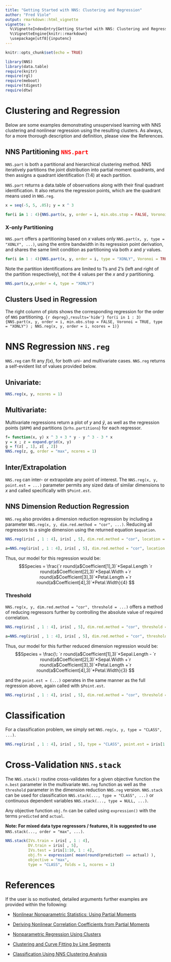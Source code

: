 ---
title: "Getting Started with NNS: Clustering and Regression"
author: "Fred Viole"
output: rmarkdown::html_vignette
vignette: >
  %\VignetteIndexEntry{Getting Started with NNS: Clustering and Regression}
  %\VignetteEngine{knitr::rmarkdown}
  \usepackage[utf8]{inputenc}
---

```{r setup, include=FALSE}
knitr::opts_chunk$set(echo = TRUE)
```

```{r setup2, message=FALSE, warning=FALSE}
library(NNS)
library(data.table)
require(knitr)
require(rgl)
require(meboot)
require(tdigest)
require(dtw)
```


# Clustering and Regression
Below are some examples demonstrating unsupervised learning with NNS clustering and nonlinear regression using the resulting clusters.  As always, for a more thorough description and definition, please view the References.

## NNS Partitioning <span style="color:red">`NNS.part`</span>
`NNS.part` is both a partitional and hierarchical clustering method.  NNS iteratively partitions the joint distribution into partial moment quadrants, and then assigns a quadrant identification (1:4) at each partition.

`NNS.part` returns a data.table of observations along with their final quadrant identification.  It also returns the regression points, which are the quadrant means used in `NNS.reg`.
```{r linear}
x = seq(-5, 5, .05); y = x ^ 3

for(i in 1 : 4){NNS.part(x, y, order = i, min.obs.stop = FALSE, Voronoi = TRUE, obs.req = 0)}
```


### X-only Partitioning
`NNS.part` offers a partitioning based on $x$ values only `NNS.part(x, y, type = "XONLY", ...)`, using the entire bandwidth in its regression point derivation, and shares the same limit condition as partitioning via both $x$ and $y$ values.
```{r x part,results='hide'}
for(i in 1 : 4){NNS.part(x, y, order = i, type = "XONLY", Voronoi = TRUE)}
```

Note the partition identifications are limited to 1's and 2's (left and right of the partition respectively), not the 4 values per the $x$ and $y$ partitioning.
```{r res2, echo=FALSE}
NNS.part(x,y,order = 4, type = "XONLY")
```

## Clusters Used in Regression
The right column of plots shows the corresponding regression for the order of `NNS` partitioning.
```{r depreg},results='hide'}
for(i in 1 : 3){NNS.part(x, y, order = i, min.obs.stop = FALSE, Voronoi = TRUE, type = "XONLY") ; NNS.reg(x, y, order = i, ncores = 1)}
```


# NNS Regression `NNS.reg`
`NNS.reg` can fit any $f(x)$, for both uni- and multivariate cases.  `NNS.reg` returns a self-evident list of values provided below.

## Univariate:
```{r nonlinear,fig.width=5,fig.height=3,fig.align = "center"}
NNS.reg(x, y, ncores = 1)
```

## Multivariate:
Multivariate regressions return a plot of $y$ and $\hat{y}$, as well as the regression points (`$RPM`) and partitions (`$rhs.partitions`) for each regressor.
```{r nonlinear multi,fig.width=5,fig.height=3,fig.align = "center"}
f= function(x, y) x ^ 3 + 3 * y - y ^ 3 - 3 * x
y = x ; z = expand.grid(x, y)
g = f(z[ , 1], z[ , 2])
NNS.reg(z, g, order = "max", ncores = 1)
```

## Inter/Extrapolation
`NNS.reg` can inter- or extrapolate any point of interest.  The `NNS.reg(x, y, point.est = ...)` parameter permits any sized data of similar dimensions to $x$ and called specifically with `$Point.est`.


## NNS Dimension Reduction Regression
`NNS.reg` also provides a dimension reduction regression by including a parameter `NNS.reg(x, y, dim.red.method = "cor", ...)`.  Reducing all regressors to a single dimension using the returned equation `$equation`.
```{r nonlinear_class,fig.width=5,fig.height=3,fig.align = "center", message = FALSE}
NNS.reg(iris[ , 1 : 4], iris[ , 5], dim.red.method = "cor", location = "topleft", ncores = 1)$equation
```

```{r nonlinear_class2,fig.width=5,fig.height=3,fig.align = "center", message = FALSE, echo=FALSE}
a=NNS.reg(iris[ , 1 : 4], iris[ , 5], dim.red.method = "cor", location = "topleft", ncores = 1, plot = FALSE)$equation
```
Thus, our model for this regression would be:
$$Species = \frac{`r round(a$Coefficient[1],3)`*Sepal.Length `r round(a$Coefficient[2],3)`*Sepal.Width +`r round(a$Coefficient[3],3)`*Petal.Length +`r round(a$Coefficient[4],3)`*Petal.Width}{4} $$


### Threshold
`NNS.reg(x, y, dim.red.method = "cor", threshold = ...)` offers a method of reducing regressors further by controlling the absolute value of required correlation.
```{r nonlinear class threshold,fig.width=5,fig.height=3,fig.align = "center"}
NNS.reg(iris[ , 1 : 4], iris[ , 5], dim.red.method = "cor", threshold = .75, location = "topleft", ncores = 1)$equation
```

```{r nonlinear class threshold 2,fig.width=5,fig.height=3,fig.align = "center", echo=FALSE}
a=NNS.reg(iris[ , 1 : 4], iris[ , 5], dim.red.method = "cor", threshold = .75, location = "topleft", ncores = 1, plot = FALSE)$equation
```

Thus, our model for this further reduced dimension regression would be:
$$Species = \frac{\: `r round(a$Coefficient[1],3)`*Sepal.Length - `r round(a$Coefficient[2],3)`*Sepal.Width +`r round(a$Coefficient[3],3)`*Petal.Length +`r round(a$Coefficient[4],3)`*Petal.Width}{3} $$

and the `point.est = (...)` operates in the same manner as the full regression above, again called with `$Point.est`.
```{r final,fig.width=5,fig.height=3,fig.align = "center"}
NNS.reg(iris[ , 1 : 4], iris[ , 5], dim.red.method = "cor", threshold = .75, point.est = iris[1 : 10, 1 : 4], location = "topleft", ncores = 1)$Point.est
```


# Classification
For a classification problem, we simply set `NNS.reg(x, y, type = "CLASS", ...)`.

```{r class,fig.width=5,fig.height=3,fig.align = "center", message=FALSE}
NNS.reg(iris[ , 1 : 4], iris[ , 5], type = "CLASS", point.est = iris[1:10, 1 : 4], location = "topleft", ncores = 1)$Point.est
```


# Cross-Validation `NNS.stack`
The `NNS.stack()` routine cross-validates for a given objective function the `n.best` parameter in the multivariate `NNS.reg` function as well as the `threshold` parameter in the dimension reduction `NNS.reg` version.  `NNS.stack` can be used for classification `NNS.stack(..., type = "CLASS", ...)` or continuous dependent variables `NNS.stack(..., type = NULL, ...)`.

Any objective function `obj.fn` can be called using `expression()` with the terms `predicted` and `actual`.

**Note: For mixed data type regressors / features, it is suggested to use** `NNS.stack(..., order = "max", ...)`. 

```{r stack,fig.width=5,fig.height=3,fig.align = "center", message=FALSE}
NNS.stack(IVs.train = iris[ , 1 : 4], 
          DV.train = iris[ , 5], 
          IVs.test = iris[1:10, 1 : 4],
          obj.fn = expression( mean(round(predicted) == actual) ),
          objective = "max",
          type = "CLASS", folds = 1, ncores = 1)
```

# References
If the user is so motivated, detailed arguments further examples are provided within the following:

* [Nonlinear Nonparametric Statistics: Using Partial Moments](http://a.co/5bpHvUg)

* [Deriving Nonlinear Correlation Coefficients from Partial Moments](https://ssrn.com/abstract=2148522)

* [Nonparametric Regression Using Clusters](http://rdcu.be/tz0J)

* [Clustering and Curve Fitting by Line Segments](https://ssrn.com/abstract=2861339)

* [Classification Using NNS Clustering Analysis](https://ssrn.com/abstract=2864711)
